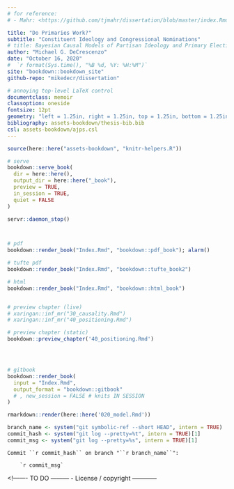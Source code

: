 ```yaml
---
# for reference:
# - Mahr: <https://github.com/tjmahr/dissertation/blob/master/index.Rmd>

title: "Do Primaries Work?"
subtitle: "Constituent Ideology and Congressional Nominations" 
# title: Bayesian Causal Models of Partisan Ideology and Primary Elections
author: "Michael G. DeCrescenzo"
date: "October 16, 2020"
#  `r format(Sys.time(), "%B %d, %Y: %H:%M")` 
site: "bookdown::bookdown_site"
github-repo: "mikedecr/dissertation"

# annoying top-level LaTeX control
documentclass: memoir
classoption: oneside
fontsize: 12pt
geometry: "left = 1.25in, right = 1.25in, top = 1.25in, bottom = 1.25in"
bibliography: assets-bookdown/thesis-bib.bib
csl: assets-bookdown/ajps.csl
---
```




```r
source(here::here("assets-bookdown", "knitr-helpers.R"))
```


<!--     --- R E N D E R I N G --- 
NOTE: 
  if you move writing into subfolders: 
  setwd(here::here("writing")); render_*(...); setwd(here::here())
-->

```r

# serve
bookdown::serve_book(
  dir = here::here(), 
  output_dir = here::here("_book"), 
  preview = TRUE, 
  in_session = TRUE, 
  quiet = FALSE
)

servr::daemon_stop()



# pdf
bookdown::render_book("Index.Rmd", "bookdown::pdf_book"); alarm()

# tufte pdf
bookdown::render_book("Index.Rmd", "bookdown::tufte_book2")

# html
bookdown::render_book("Index.Rmd", "bookdown::html_book")


# preview chapter (live)
# xaringan::inf_mr("30_causality.Rmd")
# xaringan::inf_mr("40_positioning.Rmd")

# preview chapter (static)
bookdown::preview_chapter('40_positioning.Rmd')




# gitbook
bookdown::render_book(
  input = "Index.Rmd", 
  output_format = "bookdown::gitbook"
  # , new_session = FALSE # knits IN SESSION
)

```

```r
rmarkdown::render(here::here('020_model.Rmd'))
```





<!------- TO DO ---------
- Fix this git stuff
------------------------->


<!-- git info  -->
```r
branch_name <- system("git symbolic-ref --short HEAD", intern = TRUE)
commit_hash <- system("git log --pretty=%t", intern = TRUE)[1]
commit_msg <- system("git log --pretty=%s", intern = TRUE)[1]
```


<!-- appears on page 1 if HTML -->
```block
Commit ``r commit_hash`` on branch "``r branch_name``":

    `r commit_msg`
```





<!------- TO DO ---------
- License / copyright
------------



